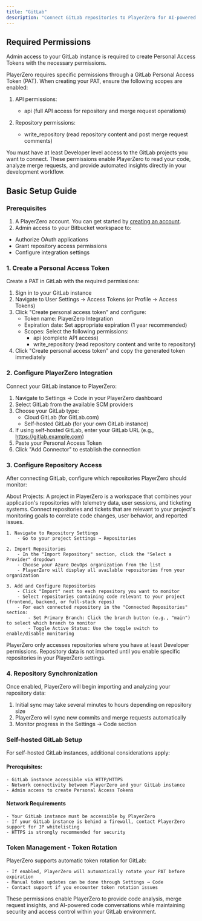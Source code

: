 ```yaml
---
title: "GitLab"
description: "Connect GitLab repositories to PlayerZero for AI-powered code analysis, pull request insights, and conversational code exploration."
---
```


## Required Permissions

<Note>Admin access to your GitLab instance is required to create Personal Access Tokens with the necessary permissions.</Note>

PlayerZero requires specific permissions through a GitLab Personal Access Token (PAT). When creating your PAT, ensure the following scopes are enabled:

1. API permissions:
    - api (full API access for repository and merge request operations)
    
2. Repository permissions:
    - write_repository (read repository content and post merge request comments)

<Note>
You must have at least Developer level access to the GitLab projects you want to connect. These permissions enable PlayerZero to read your code, analyze merge requests, and provide automated insights directly in your development workflow.
</Note>

## Basic Setup Guide

### Prerequisites
1. A PlayerZero account. You can get started by [creating an account](https://go.playerzero.app).
2. Admin access to your Bitbucket workspace to:
- Authorize OAuth applications
- Grant repository access permissions
- Configure integration settings

### 1. Create a Personal Access Token

Create a PAT in GitLab with the required permissions:

1. Sign in to your GitLab instance
2. Navigate to User Settings → Access Tokens (or Profile → Access Tokens)
3. Click "Create personal access token" and configure:
    - Token name: PlayerZero Integration
    - Expiration date: Set appropriate expiration (1 year recommended)
    - Scopes: Select the following permissions:
        - api (complete API access)
        - write_repository (read repository content and write to repository)
4. Click "Create personal access token" and copy the generated token immediately

### 2. Configure PlayerZero Integration

Connect your GitLab instance to PlayerZero:

1. Navigate to Settings → Code in your PlayerZero dashboard
2. Select GitLab from the available SCM providers
3. Choose your GitLab type:
    - Cloud GitLab (for GitLab.com)
    - Self-hosted GitLab (for your own GitLab instance)
4. If using self-hosted GitLab, enter your GitLab URL (e.g., https://gitlab.example.com)
5. Paste your Personal Access Token
6. Click "Add Connector" to establish the connection

### 3. Configure Repository Access

After connecting GitLab, configure which repositories PlayerZero should monitor:

<Note>About Projects: A project in PlayerZero is a workspace that combines your application's repositories with telemetry data, user sessions, and ticketing systems. Connect repositories and tickets that are relevant to your project's monitoring goals to correlate code changes, user behavior, and reported issues.</Note>

    1. Navigate to Repository Settings
        - Go to your project Settings → Repositories

    2. Import Repositories
        - In the "Import Repository" section, click the "Select a Provider" dropdown
        - Choose your Azure DevOps organization from the list
        - PlayerZero will display all available repositories from your organization

    3. Add and Configure Repositories
        - Click "Import" next to each repository you want to monitor
        - Select repositories containing code relevant to your project (frontend, backend, or full-stack repos)
        - For each connected repository in the "Connected Repositories" section:
            - Set Primary Branch: Click the branch button (e.g., "main") to select which branch to monitor
            - Toggle Active Status: Use the toggle switch to enable/disable monitoring

<Note>
PlayerZero only accesses repositories where you have at least Developer permissions. Repository data is not imported until you enable specific repositories in your PlayerZero settings.
</Note>

### 4. Repository Synchronization

Once enabled, PlayerZero will begin importing and analyzing your repository data:

1. Initial sync may take several minutes to hours depending on repository size
2. PlayerZero will sync new commits and merge requests automatically
3. Monitor progress in the Settings → Code section


### Self-hosted GitLab Setup

For self-hosted GitLab instances, additional considerations apply:

#### Prerequisites:

    - GitLab instance accessible via HTTP/HTTPS
    - Network connectivity between PlayerZero and your GitLab instance
    - Admin access to create Personal Access Tokens

#### Network Requirements

    - Your GitLab instance must be accessible by PlayerZero
    - If your GitLab instance is behind a firewall, contact PlayerZero support for IP whitelisting
    - HTTPS is strongly recommended for security

### Token Management - Token Rotation

PlayerZero supports automatic token rotation for GitLab:

    - If enabled, PlayerZero will automatically rotate your PAT before expiration
    - Manual token updates can be done through Settings → Code
    - Contact support if you encounter token rotation issues

These permissions enable PlayerZero to provide code analysis, merge request insights, and AI-powered code conversations while maintaining security and access control within your GitLab environment.

